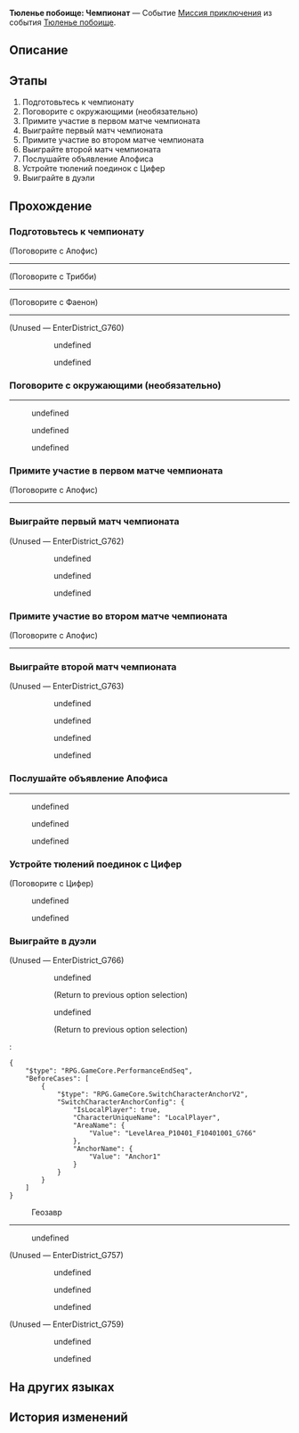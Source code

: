 {{Дополнить|Диалоги.}}
{{Миссия Инфобокс
|id              = 8032103
|Название        = 
|Изображение     = Миссия Освоения Тюленье побоище Чемпионат.png
|Тип             = Миссия приключения
|События         = Тюленье побоище
|Глава           = Тюленье побоище
|Условия         = Завершена [[Миссия приключения]] ''[[Тюленье побоище: Отборочное соревнование]]''
|Персонажи       = Аглая; Аморефис; Апофис; Взволнованные зрители; Воровской дух Бартолос; Геозавр; Гиацина; Дань Хэн; Первопроходец; Призрачный тюлень; Пузырик; Спорящие зрители; Трибби; Триннона; Фаенон; Цифер; Шипастый тюлень; Шипастый тюлень (без шипов)
|СтартЛокация    = Вечный священный город Охема
|Мир             = Амфореус
|Локации         = Вечный священный город Охема
|Предыдущая      = Тюленье побоище: Отборочное соревнование
|Следующая       = Тюленье побоище: Эпилог
|Награды         = Звёздный нефрит*20; Путеводитель путешественника*3; Утраченный кристалл*3; Кредиты*30 000
}}
'''Тюленье побоище: Чемпионат''' — Событие [[Миссия приключения]] из события [[Тюленье побоище]].

==Описание==
{{Описание|Пузырик разбирается со своими тревогами и возвращается в команду. Вместе вы побеждаете стоящую за всем происходящим Цифер.<br />Вы победили в состязании за Золотой кубок тюленей!<br />Но что значат слова Цифер?}}

==Этапы==
# Подготовьтесь к чемпионату
# Поговорите с окружающими (необязательно)
# Примите участие в первом матче чемпионата
# Выиграйте первый матч чемпионата
# Примите участие во втором матче чемпионата
# Выиграйте второй матч чемпионата
# Послушайте объявление Апофиса
# Устройте тюлений поединок с Цифер
# Выиграйте в дуэли

==Прохождение==
{{Дополнить}}

===Подготовьтесь к чемпионату===
{{Описание миссии|локация=Вечный священный город Охема|Хоть вас и огорчила кража кубка, вас всё ещё ждёт участие в чемпионате. Отправляйтесь на арену!}}
{{Диалог Начало}}

;(Поговорите с Апофис)
----
<!--Unknown TalkSentence: 803210207-->

;(Поговорите с Трибби)
----
<!--Unknown TalkSentence: 803214351-->
<!--Unknown TalkSentence: 803214352-->

;(Поговорите с Фаенон)
----
<!--Unknown TalkSentence: 803214451-->
<!--Unknown TalkSentence: 803214452-->

;(Unused &mdash; EnterDistrict_G760)
:{{tx}}
:<!--Unknown TalkSentence: 803214558-->
::{{Диалог|Стрелка}} undefined
::<!--Unknown TalkSentence: 803214560-->
::<!--Unknown TalkSentence: 803214561-->
::<!--Unknown TalkSentence: 803214562-->
::<!--Unknown TalkSentence: 803214563-->
:::{{tx}}
:::{{tx}}
::{{Диалог|Стрелка}} undefined
::<!--Unknown TalkSentence: 803214562-->
::<!--Unknown TalkSentence: 803214563-->
:::{{tx}}
:::{{tx}}
:<!--Unknown TalkSentence: 803214562-->
:<!--Unknown TalkSentence: 803214563-->
::{{tx}}
::{{tx}}
{{Диалог Конец}}

===Поговорите с окружающими (необязательно)===
{{Диалог Начало}}
----
<!--Unknown TalkSentence: 803217501-->
<!--Unknown TalkSentence: 803217502-->
<!--Unknown TalkSentence: 803217503-->
<!--Unknown TalkSentence: 803217504-->
:{{Диалог|Стрелка}} undefined
:{{Диалог|Стрелка}} undefined
:{{Диалог|Стрелка}} undefined
{{Диалог Конец}}

===Примите участие в первом матче чемпионата===
{{Описание миссии|локация=Вечный священный город Охема|Все участники чемпионата просто невероятно сильны. Но ваш противник... Это уже чересчур.}}
{{Диалог Начало}}

;(Поговорите с Апофис)
----
<!--Unknown TalkSentence: 803210207-->
{{Диалог Конец}}

===Выиграйте первый матч чемпионата===
{{Диалог Начало}}

;(Unused &mdash; EnterDistrict_G762)
<!--Unknown TalkSentence: 803214751-->
:<!--Unknown TalkSentence: 803214752-->
:<!--Unknown TalkSentence: 803214753-->
::{{Диалог|Стрелка}} undefined
::{{Диалог|Стрелка}} undefined
::{{Диалог|Стрелка}} undefined
{{Диалог Конец}}

===Примите участие во втором матче чемпионата===
{{Описание миссии|локация=Вечный священный город Охема|Наконец вы встречаетесь с Пузыриком...<br />Возможно, единственный способ доказать вашу связь - выложиться на полную и одержать победу.}}
{{Диалог Начало}}

;(Поговорите с Апофис)
----
<!--Unknown TalkSentence: 803210207-->
{{Диалог Конец}}

===Выиграйте второй матч чемпионата===
{{Диалог Начало}}

;(Unused &mdash; EnterDistrict_G763)
<!--Unknown TalkSentence: 803215051-->
:<!--Unknown TalkSentence: 803215052-->
:<!--Unknown TalkSentence: 803215053-->
:<!--Unknown TalkSentence: 803215054-->
::{{Диалог|Стрелка}} undefined
::{{Диалог|Стрелка}} undefined
::{{Диалог|Стрелка}} undefined
::{{Диалог|Стрелка}} undefined
{{Диалог Конец}}

===Послушайте объявление Апофиса===
{{Описание миссии|локация=Вечный священный город Охема|Чемпион делает ценным кубок... сделанный из золота.<br />Чемпиона делает ценным не кубок... сделанный из золота.<br />Отбросьте лишние мысли, настал ваш звёздный час!}}
{{Диалог Начало}}
----
<!--Unknown TalkSentence: 803215151-->
<!--Unknown TalkSentence: 803215152-->
<!--Unknown TalkSentence: 803215153-->
<!--Unknown TalkSentence: 803215154-->
<!--Unknown TalkSentence: 803215155-->
<!--Unknown TalkSentence: 803215156-->
<!--Unknown TalkSentence: 803215157-->
:{{Диалог|Стрелка}} undefined
:<!--Unknown TalkSentence: 803215159-->
:<!--Unknown TalkSentence: 803215160-->
:<!--Unknown TalkSentence: 803215161-->
:<!--Unknown TalkSentence: 803215162-->
:<!--Unknown TalkSentence: 803215163-->
:<!--Unknown TalkSentence: 803215164-->
:<!--Unknown TalkSentence: 803215165-->
:<!--Unknown TalkSentence: 803215166-->
:<!--Unknown TalkSentence: 803215167-->
:<!--Unknown TalkSentence: 803215168-->
:<!--Unknown TalkSentence: 803215169-->
:{{Диалог|Стрелка}} undefined
:<!--Unknown TalkSentence: 803215161-->
:<!--Unknown TalkSentence: 803215162-->
:<!--Unknown TalkSentence: 803215163-->
:<!--Unknown TalkSentence: 803215164-->
:<!--Unknown TalkSentence: 803215165-->
:<!--Unknown TalkSentence: 803215166-->
:<!--Unknown TalkSentence: 803215167-->
:<!--Unknown TalkSentence: 803215168-->
:<!--Unknown TalkSentence: 803215169-->
:{{Диалог|Стрелка}} undefined
:<!--Unknown TalkSentence: 803215163-->
:<!--Unknown TalkSentence: 803215164-->
:<!--Unknown TalkSentence: 803215165-->
:<!--Unknown TalkSentence: 803215166-->
:<!--Unknown TalkSentence: 803215167-->
:<!--Unknown TalkSentence: 803215168-->
:<!--Unknown TalkSentence: 803215169-->
<!--Unknown TalkSentence: 803215163-->
<!--Unknown TalkSentence: 803215164-->
<!--Unknown TalkSentence: 803215165-->
<!--Unknown TalkSentence: 803215166-->
<!--Unknown TalkSentence: 803215167-->
<!--Unknown TalkSentence: 803215168-->
<!--Unknown TalkSentence: 803215169-->
{{Диалог Конец}}

===Устройте тюлений поединок с Цифер===
{{Описание миссии|локация=Вечный священный город Охема|Полубогиня коварства вызвала вас на дуэль, предложив кубок в качестве награды.<br />Воришке никогда не осознать истинной тяжести золотого кубка. Вместе с Пузыриком покажите ей, что делает чемпиона чемпионом!}}
{{Диалог Начало}}

;(Поговорите с Цифер)
<!--Unknown TalkSentence: 803215351-->
<!--Unknown TalkSentence: 803215352-->
<!--Unknown TalkSentence: 803215353-->
<!--Unknown TalkSentence: 803215354-->
<!--Unknown TalkSentence: 803215355-->
<!--Unknown TalkSentence: 803215356-->
:{{Диалог|Стрелка}} undefined
:<!--Unknown TalkSentence: 803215358-->
:<!--Unknown TalkSentence: 803215359-->
:<!--Unknown TalkSentence: 803215360-->
:<!--Unknown TalkSentence: 803215361-->
:<!--Unknown TalkSentence: 803215362-->
:<!--Unknown TalkSentence: 803215363-->
::{{tx}}
:{{Диалог|Стрелка}} undefined
:<!--Unknown TalkSentence: 803215361-->
:<!--Unknown TalkSentence: 803215362-->
:<!--Unknown TalkSentence: 803215363-->
::{{tx}}
<!--Unknown TalkSentence: 803215361-->
<!--Unknown TalkSentence: 803215362-->
<!--Unknown TalkSentence: 803215363-->
:{{tx}}

{{Диалог Конец}}

===Выиграйте в дуэли===
{{Диалог Начало}}

;(Unused &mdash; EnterDistrict_G766)
<!--Unknown TalkSentence: 803215451-->
:<!--Unknown TalkSentence: 803215452-->
:<!--Unknown TalkSentence: 803215453-->
:<!--Unknown TalkSentence: 803215454-->
:<!--Unknown TalkSentence: 803215455-->
:<!--Unknown TalkSentence: 803215456-->
::{{Диалог|Стрелка}} undefined
::<!--Unknown TalkSentence: 803215458-->
::<!--Unknown TalkSentence: 803215459-->
::<!--Unknown TalkSentence: 803215460-->
::<!--Unknown TalkSentence: 803215461-->
::<!--Unknown TalkSentence: 803215462-->
::<!--Unknown TalkSentence: 803215463-->
::<!--Unknown TalkSentence: 803215464-->
::<!--Unknown TalkSentence: 803215465-->
::<!--Unknown TalkSentence: 803215466-->
::<!--Unknown TalkSentence: 803215467-->
::<!--Unknown TalkSentence: 803215468-->
::;(Return to previous option selection)
::{{Диалог|Стрелка}} undefined
::<!--Unknown TalkSentence: 803215460-->
::<!--Unknown TalkSentence: 803215461-->
::<!--Unknown TalkSentence: 803215462-->
::<!--Unknown TalkSentence: 803215463-->
::<!--Unknown TalkSentence: 803215464-->
::<!--Unknown TalkSentence: 803215465-->
::<!--Unknown TalkSentence: 803215466-->
::<!--Unknown TalkSentence: 803215467-->
::<!--Unknown TalkSentence: 803215468-->
::;(Return to previous option selection)
:<pre>{
	"$type": "RPG.GameCore.PerformanceEndSeq",
	"BeforeCases": [
		{
			"$type": "RPG.GameCore.SwitchCharacterAnchorV2",
			"SwitchCharacterAnchorConfig": {
				"IsLocalPlayer": true,
				"CharacterUniqueName": "LocalPlayer",
				"AreaName": {
					"Value": "LevelArea_P10401_F10401001_G766"
				},
				"AnchorName": {
					"Value": "Anchor1"
				}
			}
		}
	]
}</pre>

:{{Диалог|Разговор}} Геозавр
----
<!--Unknown TalkSentence: 803217301-->
<!--Unknown TalkSentence: 803217302-->
:{{Диалог|Стрелка}} undefined
<!--Unknown TalkSentence: 803217304-->
<!--Unknown TalkSentence: 803217305-->

;(Unused &mdash; EnterDistrict_G757)
<!--Unknown TalkSentence: 803217401-->
:<!--Unknown TalkSentence: 803217402-->
:<!--Unknown TalkSentence: 803217403-->
::{{Диалог|Стрелка}} undefined
::{{Диалог|Стрелка}} undefined
::{{Диалог|Стрелка}} undefined

;(Unused &mdash; EnterDistrict_G759)
<!--Unknown TalkSentence: 803217601-->
:<!--Unknown TalkSentence: 803217602-->
:<!--Unknown TalkSentence: 803217603-->
::{{Диалог|Стрелка}} undefined
::<!--Unknown TalkSentence: 803217605-->
::<!--Unknown TalkSentence: 803217606-->
::<!--Unknown TalkSentence: 803217607-->
::<!--Unknown TalkSentence: 803217608-->
::<!--Unknown TalkSentence: 803217609-->
::<!--Unknown TalkSentence: 803217610-->
::{{Диалог|Стрелка}} undefined
::<!--Unknown TalkSentence: 803217607-->
::<!--Unknown TalkSentence: 803217608-->
::<!--Unknown TalkSentence: 803217609-->
::<!--Unknown TalkSentence: 803217610-->
:<!--Unknown TalkSentence: 803217607-->
:<!--Unknown TalkSentence: 803217608-->
:<!--Unknown TalkSentence: 803217609-->
:<!--Unknown TalkSentence: 803217610-->
{{Диалог Конец}}

==На других языках==
{{На других языках
|en   = Seal Slammers: Championship
|zhs  = 豹豹碰碰大作战•冠军赛
|zht  = 豹豹碰碰大作戰•冠軍賽
|ja   = ぽよよん！アザラシ大作戦・決勝トーナメント
|ko   = 팅팅탱탱 물범 대격돌•결승전
|es   = Gran choque de focas: final
|fr   = Finale du Choc des phoques
|ru   = Тюленье побоище: Чемпионат
|th   = ศึกปะทะอุ๋งอุ๋ง: ศึกชิงชัย
|vi   = Hải Cẩu Cưng Đụng Độ - Chung Kết
|de   = Operation Kampf der Seehunde: Meisterschaft
|id   = Bom-Bom Anjing Laut: Kejuaraan
|pt   = Bate-Bate das Focas: Campeonato
}}

==История изменений==
{{История изменений|3.2}}
